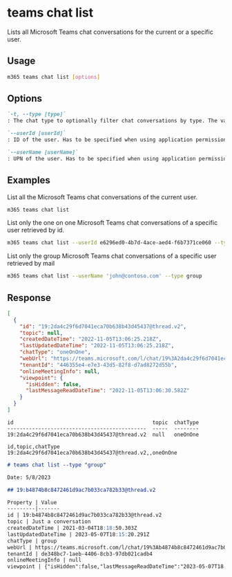 
# teams chat list

Lists all Microsoft Teams chat conversations for the current or a specific user.

## Usage

```sh
m365 teams chat list [options]
```

## Options

```md defintion-list
`-t, --type [type]`
: The chat type to optionally filter chat conversations by type. The value can be `oneOnOne`, `group` or `meeting`.

`--userId [userId]`
: ID of the user. Has to be specified when using application permissions. Specify either `userId` or `userName`, but not both.

`--userName [userName]`
: UPN of the user. Has to be specified when using application permissions. Specify either `userId` or `userName`, but not both.
```

<Global />

## Examples

List all the Microsoft Teams chat conversations of the current user.

```sh
m365 teams chat list
```

List only the one on one Microsoft Teams chat conversations of a specific user retrieved by id.

```sh
m365 teams chat list --userId e6296ed0-4b7d-4ace-aed4-f6b7371ce060 --type oneOnOne
```

List only the group Microsoft Teams chat conversations of a specific user retrieved by mail

```sh
m365 teams chat list --userName 'john@contoso.com' --type group 
```

## Response

<Tabs>
  <TabItem value="JSON">

  ```json
  [
    {
      "id": "19:2da4c29f6d7041eca70b638b43d45437@thread.v2",
      "topic": null,
      "createdDateTime": "2022-11-05T13:06:25.218Z",
      "lastUpdatedDateTime": "2022-11-05T13:06:25.218Z",
      "chatType": "oneOnOne",
      "webUrl": "https://teams.microsoft.com/l/chat/19%3A2da4c29f6d7041eca70b638b43d45437%40thread.v2/0?tenantId=446355e4-e7e3-43d5-82f8-d7ad8272d55b",
      "tenantId": "446355e4-e7e3-43d5-82f8-d7ad8272d55b",
      "onlineMeetingInfo": null,
      "viewpoint": {
        "isHidden": false,
        "lastMessageReadDateTime": "2022-11-05T13:06:30.582Z"
      }
    }
  ]
  ```

  </TabItem>
  <TabItem value="Text">

  ```text
  id                                             topic  chatType
  ---------------------------------------------  -----  --------
  19:2da4c29f6d7041eca70b638b43d45437@thread.v2  null   oneOnOne
  ```

  </TabItem>
  <TabItem value="CSV">

  ```csv
  id,topic,chatType
  19:2da4c29f6d7041eca70b638b43d45437@thread.v2,,oneOnOne
  ```

  </TabItem>
  <TabItem value="Markdown">

  ```md
  # teams chat list --type "group"

  Date: 5/8/2023

  ## 19:b4874b8c8472461d9ac7b033ca782b33@thread.v2

  Property | Value
  ---------|-------
  id | 19:b4874b8c8472461d9ac7b033ca782b33@thread.v2
  topic | Just a conversation
  createdDateTime | 2021-03-04T18:18:50.303Z
  lastUpdatedDateTime | 2023-05-07T18:15:20.291Z
  chatType | group
  webUrl | https://teams.microsoft.com/l/chat/19%3Ab4874b8c8472461d9ac7b033ca782b33%40thread.v2/0?tenantId=de348bc7-1aeb-4406-8cb3-97db021cadb4
  tenantId | de348bc7-1aeb-4406-8cb3-97db021cadb4
  onlineMeetingInfo | null
  viewpoint | {"isHidden":false,"lastMessageReadDateTime":"2023-05-07T18:15:20.309Z"}
  ```

  </TabItem>
</Tabs>

